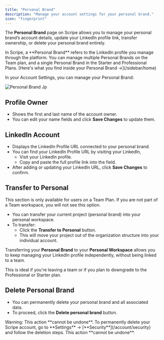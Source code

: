 ```yaml
---
title: "Personal Brand"
description: "Manage your account settings for your personal brand."
icon: "fingerprint"
---
```


The **Personal Brand** page on Scripe allows you to manage your personal brand’s account details, update your LinkedIn profile link, transfer ownership, or delete your personal brand entirely.

<Info>
  In Scripe, a **Personal Brand** refers to the LinkedIn profile you manage through the platform. You can manage multiple Personal Brands on the Team plan, and a single Personal Brand in the Starter and Professional Plans.
</Info>

<Note>
  [Here's what you find inside your Personal Brand →](/sidebar/home)
</Note>

In your Account Settings, you can manage your Personal Brand:

![Personal Brand Jp](/images/3.jpg)

## Profile Owner

- Shows the first and last name of the account owner.
- You can edit your name fields and click **Save Changes** to update them.

## LinkedIn Account

- Displays the LinkedIn Profile URL connected to your personal brand.
- You can find your LinkedIn Profile URL by visiting your LinkedIn,
  - Visit your LinkedIn profile.
  - Copy and paste the full profile link into the field.
- After adding or updating your LinkedIn URL, click **Save Changes** to confirm.

## Transfer to Personal

<Warning>
  This section is only available for users on a Team Plan. If you are not part of a Team workspace, you will not see this option.
</Warning>

- You can transfer your current project (personal brand) into your personal workspace.
- To transfer:
  - Click the **Transfer to Personal** button.
  - This will move your project out of the organization structure into your individual account.

Transferring your **Personal Brand** to your **Personal Workspace** allows you to keep managing your LinkedIn profile independently, without being linked to a team.

This is ideal if you're leaving a team or if you plan to downgrade to the Professional or Starter plan.

## Delete Personal Brand

- You can permanently delete your personal brand and all associated data.
- To proceed, click the **Delete personal brand** button.

<Warning>
  Warning: This action **cannot be undone**.
</Warning>

<Info>
  To permanently delete your Scripe account, go to **Settings** → [**Security**](/account/security) and follow the deletion steps. This action **cannot be undone**.
</Info>